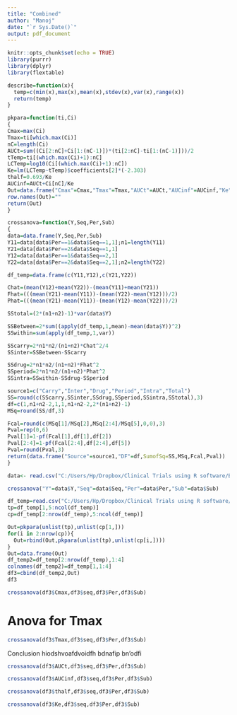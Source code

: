 ---
title: "Combined"
author: "Manoj"
date: "`r Sys.Date()`"
output: pdf_document
---

```{r setup, include=FALSE}
knitr::opts_chunk$set(echo = TRUE)
library(purrr)
library(dplyr)
library(flextable)
```

```{r, echo=FALSE}
describe=function(x){
  temp=c(min(x),max(x),mean(x),stdev(x),var(x),range(x))
  return(temp)
}
```

```{r}
pkpara=function(ti,Ci)
{
Cmax=max(Ci)
Tmax=ti[which.max(Ci)]
nC=length(Ci)
AUCt=sum((Ci[2:nC]+Ci[1:(nC-1)])*(ti[2:nC]-ti[1:(nC-1)]))/2
tTemp=ti[(which.max(Ci)+1):nC]
LCTemp=log10(Ci[(which.max(Ci)+1):nC])
Ke=lm(LCTemp~tTemp)$coefficients[2]*(-2.303)
thalf=0.693/Ke
AUCinf=AUCt+Ci[nC]/Ke
Out=data.frame("Cmax"=Cmax,"Tmax"=Tmax,"AUCt"=AUCt,"AUCinf"=AUCinf,"Ke"=Ke,"thalf"=thalf)
row.names(Out)=""
return(Out)
}
```

```{r}
crossanova=function(Y,Seq,Per,Sub)
{
data=data.frame(Y,Seq,Per,Sub)
Y11=data[data$Per==1&data$Seq==1,1];n1=length(Y11)
Y21=data[data$Per==2&data$Seq==1,1]
Y12=data[data$Per==1&data$Seq==2,1]
Y22=data[data$Per==2&data$Seq==2,1];n2=length(Y22)

df_temp=data.frame(c(Y11,Y12),c(Y21,Y22))

Chat=(mean(Y12)+mean(Y22))-(mean(Y11)+mean(Y21))
Fhat=(((mean(Y21)-mean(Y11))-(mean(Y22)-mean(Y12)))/2)
Phat=(((mean(Y21)-mean(Y11))-(mean(Y12)-mean(Y22)))/2)

SStotal=(2*(n1+n2)-1)*var(data$Y)

SSBetween=2*sum((apply(df_temp,1,mean)-mean(data$Y))^2)
SSwithin=sum(apply(df_temp,1,var))

SScarry=2*n1*n2/(n1+n2)*Chat^2/4
SSinter=SSBetween-SScarry

SSdrug=2*n1*n2/(n1+n2)*Fhat^2
SSperiod=2*n1*n2/(n1+n2)*Phat^2
SSintra=SSwithin-SSdrug-SSperiod

source1=c("Carry","Inter","Drug","Period","Intra","Total")
SS=round(c(SScarry,SSinter,SSdrug,SSperiod,SSintra,SStotal),3)
df=c(1,n1+n2-2,1,1,n1+n2-2,2*(n1+n2)-1)
MSq=round(SS/df,3)

Fcal=round(c(MSq[1]/MSq[2],MSq[2:4]/MSq[5],0,0),3)
Pval=rep(0,6)
Pval[1]=1-pf(Fcal[1],df[1],df[2])
Pval[2:4]=1-pf(Fcal[2:4],df[2:4],df[5])
Pval=round(Pval,3)
return(data.frame("Source"=source1,"DF"=df,SumofSq=SS,MSq,Fcal,Pval))
}
```

```{r}
data<- read.csv("C:/Users/Hp/Dropbox/Clinical Trials using R software/BABEData22.csv");

crossanova("Y"=data$Y,"Seq"=data$Seq,"Per"=data$Per,"Sub"=data$Sub)
```

```{r}
df_temp=read.csv("C:/Users/Hp/Dropbox/Clinical Trials using R software/BABEData.csv",header=F)
tp=df_temp[1,5:ncol(df_temp)]
cp=df_temp[2:nrow(df_temp),5:ncol(df_temp)]
```

```{r, echo=FALSE}
Out=pkpara(unlist(tp),unlist(cp[1,]))
for(i in 2:nrow(cp)){
  Out=rbind(Out,pkpara(unlist(tp),unlist(cp[i,])))
}
Out=data.frame(Out)
df_temp2=df_temp[2:nrow(df_temp),1:4]
colnames(df_temp2)=df_temp[1,1:4]
df3=cbind(df_temp2,Out)
df3
```


```{r}
crossanova(df3$Cmax,df3$seq,df3$Per,df3$Sub)
```

# Anova for Tmax 


```{r}
crossanova(df3$Tmax,df3$seq,df3$Per,df3$Sub)
```

Conclusion hiodshvoafdvoidfh bdnafip bn'odfi

```{r}
crossanova(df3$AUCt,df3$seq,df3$Per,df3$Sub)
```

```{r}
crossanova(df3$AUCinf,df3$seq,df3$Per,df3$Sub)
```

```{r}
crossanova(df3$thalf,df3$seq,df3$Per,df3$Sub)
```

```{r}
crossanova(df3$Ke,df3$seq,df3$Per,df3$Sub)
```